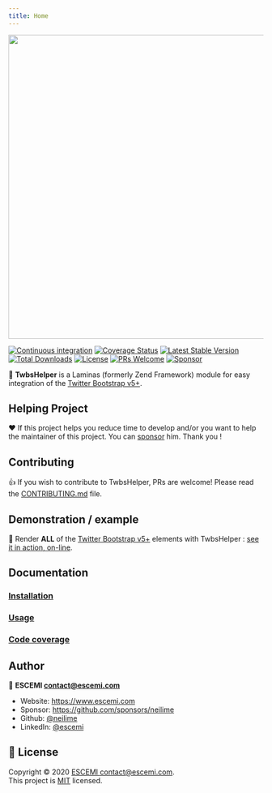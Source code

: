 ```yaml
---
title: Home
---
```


<p align="center">
  <a href="https://github.com/neilime/twbs-helper-module" target="_blank"><img src="https://repository-images.githubusercontent.com/80362393/425f1180-7115-11ea-96d4-75646c99df22" width="600" /></a>
</p>

[![Continuous integration](https://github.com/neilime/twbs-helper-module/workflows/Continuous%20integration/badge.svg)](https://github.com/neilime/twbs-helper-module/actions?query=workflow%3A%22Continuous+integration%22)
[![Coverage Status](https://codecov.io/gh/neilime/twbs-helper-module/branch/main/graph/badge.svg)](https://codecov.io/gh/neilime/twbs-helper-module)
[![Latest Stable Version](https://poser.pugx.org/neilime/twbs-helper-module/v/stable)](https://packagist.org/packages/neilime/twbs-helper-module)
[![Total Downloads](https://poser.pugx.org/neilime/twbs-helper-module/downloads)](https://packagist.org/packages/neilime/twbs-helper-module)
[![License](https://poser.pugx.org/neilime/twbs-helper-module/license)](https://packagist.org/packages/neilime/twbs-helper-module)
[![PRs Welcome](https://img.shields.io/badge/PRs-welcome-brightgreen.svg)](CONTRIBUTING.md)
[![Sponsor](https://img.shields.io/badge/%E2%9D%A4-Sponsor-ff69b4)](https://github.com/sponsors/neilime)

📢 **TwbsHelper** is a Laminas (formerly Zend Framework) module for easy integration of the [Twitter Bootstrap v5+](https://getbootstrap.com/).

## Helping Project

❤️ If this project helps you reduce time to develop and/or you want to help the maintainer of this project. You can [sponsor](https://github.com/sponsors/neilime) him. Thank you !

## Contributing

👍 If you wish to contribute to TwbsHelper, PRs are welcome! Please read the [CONTRIBUTING.md](CONTRIBUTING.md) file.

## Demonstration / example

🚀 Render **ALL** of the [Twitter Bootstrap v5+](https://getbootstrap.com/) elements with TwbsHelper : [see it in action, on-line](https://neilime.github.io/twbs-helper-module/#/usage/?id=rendering).

## Documentation

### [Installation](https://neilime.github.io/twbs-helper-module/#/installation)

### [Usage](https://neilime.github.io/twbs-helper-module/#/usage/)

### [Code coverage](https://codecov.io/gh/neilime/twbs-helper-module)

## Author

👤 **ESCEMI <contact@escemi.com>**

- Website: https://www.escemi.com
- Sponsor: https://github.com/sponsors/neilime
- Github: [@neilime](https://github.com/neilime)
- LinkedIn: [@escemi](https://www.linkedin.com/company/escemi)

## 📝 License

Copyright © 2020 [ESCEMI <contact@escemi.com>](https://www.escemi.com).<br />
This project is [MIT](https://github.com/neilime/twbs-helper-module/blob/main/LICENSE) licensed.
